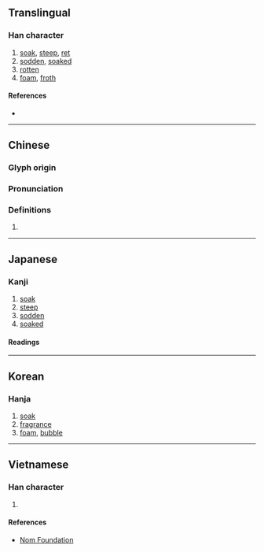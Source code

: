 {{also|沤}}
{{character info/new}}
==Translingual==

===Han character===
{{Han char|rn=85|rad=水|as=11|sn=14|four=31116|canj=ESRR|ids=⿰氵區}}

# [[soak]], [[steep]], [[ret]]
# [[sodden]], [[soaked]]
# [[rotten]]
# [[foam]], [[froth]]

====References====
* {{Han ref|kx=0646.030|dkj=18139|dj=1055.060|hdz=31719.030|uh=6F1A|ud=28442|bh=E278|bd=57976}}

----

==Chinese==
{{zh-forms|s=沤}}

===Glyph origin===
{{Han etym}}

===Pronunciation===
{{zh-pron
|m=òu,ōu
|c=au3,au1
|h=pfs=
|md=
|mn=au
|w=
|mc=y
|oc=y
|cat=v,a,n
}}

===Definitions===
{{zh-hanzi}}

# {{rfdef|lang=zh}}

----

==Japanese==

===Kanji===
{{ja-kanji|grade=|rs=水11}}

# [[soak]]
# [[steep]]
# [[sodden]]
# [[soaked]]

====Readings====
{{ja-readings
|goon=う
|kanon=おう
|kun=ひたす}}

----

==Korean==

===Hanja===
{{ko-hanja|hangeul=구|eumhun=|rv=gu|mr=ku|y=kwu}}

# [[soak]]
# [[fragrance]]
# [[foam]], [[bubble]]

----

==Vietnamese==

===Han character===
{{vi-readings|rs=水11| hanviet = âu}}

# {{defn|lang=vi|sort=水11}}

====References====
* [http://nomfoundation.org/common/nom_details.php?codepoint=6f1a Nom Foundation]